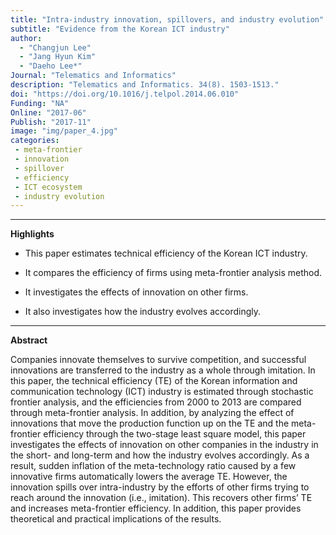 ```yaml
---
title: "Intra-industry innovation, spillovers, and industry evolution"
subtitle: "Evidence from the Korean ICT industry"
author: 
  - "Changjun Lee" 
  - "Jang Hyun Kim"
  - "Daeho Lee*" 
Journal: "Telematics and Informatics"
description: "Telematics and Informatics. 34(8). 1503-1513."
doi: "https://doi.org/10.1016/j.telpol.2014.06.010"
Funding: "NA"
Online: "2017-06"
Publish: "2017-11"
image: "img/paper_4.jpg"
categories:
 - meta-frontier
 - innovation 
 - spillover
 - efficiency
 - ICT ecosystem
 - industry evolution
---
```


------------------------------------------------------------------------

**Highlights**

-   This paper estimates technical efficiency of the Korean ICT industry.

-   It compares the efficiency of firms using meta-frontier analysis method.

-   It investigates the effects of innovation on other firms.

-   It also investigates how the industry evolves accordingly.

------------------------------------------------------------------------

**Abstract**

Companies innovate themselves to survive competition, and successful innovations are transferred to the industry as a whole through imitation. In this paper, the technical efficiency (TE) of the Korean information and communication technology (ICT) industry is estimated through stochastic frontier analysis, and the efficiencies from 2000 to 2013 are compared through meta-frontier analysis. In addition, by analyzing the effect of innovations that move the production function up on the TE and the meta-frontier efficiency through the two-stage least square model, this paper investigates the effects of innovation on other companies in the industry in the short- and long-term and how the industry evolves accordingly. As a result, sudden inflation of the meta-technology ratio caused by a few innovative firms automatically lowers the average TE. However, the innovation spills over intra-industry by the efforts of other firms trying to reach around the innovation (i.e., imitation). This recovers other firms’ TE and increases meta-frontier efficiency. In addition, this paper provides theoretical and practical implications of the results.
